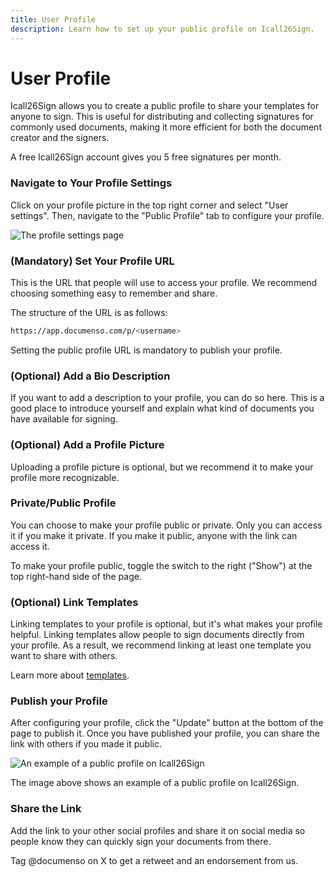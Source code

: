 ```yaml
---
title: User Profile
description: Learn how to set up your public profile on Icall26Sign.
---
```



# User Profile

Icall26Sign allows you to create a public profile to share your templates for anyone to sign. This is useful for distributing and collecting signatures for commonly used documents, making it more efficient for both the document creator and the signers.

<Callout type="info">A free Icall26Sign account gives you 5 free signatures per month.</Callout>

<Steps>

### Navigate to Your Profile Settings

Click on your profile picture in the top right corner and select "User settings". Then, navigate to the "Public Profile" tab to configure your profile.

![The profile settings page](/public-profile/documenso-public-profile-settings.webp)

### (Mandatory) Set Your Profile URL

This is the URL that people will use to access your profile. We recommend choosing something easy to remember and share.

The structure of the URL is as follows:

```bash
https://app.documenso.com/p/<username>
```

Setting the public profile URL is mandatory to publish your profile.

### (Optional) Add a Bio Description

If you want to add a description to your profile, you can do so here. This is a good place to introduce yourself and explain what kind of documents you have available for signing.

### (Optional) Add a Profile Picture

Uploading a profile picture is optional, but we recommend it to make your profile more recognizable.

### Private/Public Profile

You can choose to make your profile public or private. Only you can access it if you make it private. If you make it public, anyone with the link can access it.

To make your profile public, toggle the switch to the right ("Show") at the top right-hand side of the page.

### (Optional) Link Templates

Linking templates to your profile is optional, but it's what makes your profile helpful. Linking templates allow people to sign documents directly from your profile. As a result, we recommend linking at least one template you want to share with others.

Learn more about [templates](/users/templates).

### Publish your Profile

After configuring your profile, click the "Update" button at the bottom of the page to publish it. Once you have published your profile, you can share the link with others if you made it public.

![An example of a public profile on Icall26Sign](/direct-links/documenso-profile.webp)

The image above shows an example of a public profile on Icall26Sign.

### Share the Link

Add the link to your other social profiles and share it on social media so people know they can quickly sign your documents from there.

<Callout>Tag @documenso on X to get a retweet and an endorsement from us.</Callout>

</Steps>
